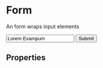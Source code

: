 
<Meta title="Form Components/Form" component={Form} />

# Form
An form wraps input elements

<Preview>
  <Story name="Example">
      <Form>
          <Input name="example" 
              id="example"
              label="Input" 
              type="text"
              value="Lorem Exampum"
              onChange={action('input changed')}
              />
            <Checkbox name="example" 
              id="example"
              label="Checkbox" 
              value="Lorem Exampum"
              onChange={action('checkbox changed')}
              />   
            <Button type="submit">Submit</Button>
      </Form>
  </Story>
</Preview>

## Properties
<Props of={Form} />